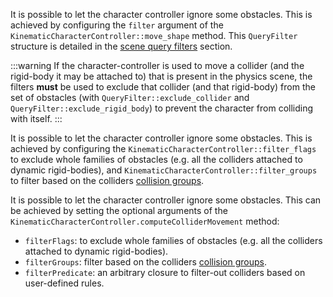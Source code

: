 
<rapier>

It is possible to let the character controller ignore some obstacles. This is achieved by configuring the
`filter` argument of the `KinematicCharacterController::move_shape` method. This `QueryFilter` structure is detailed
in the [scene query filters](./scene_queries.mdx#query-filters) section.

:::warning
If the character-controller is used to move a collider (and the rigid-body it may be attached to) that is present
in the physics scene, the filters **must** be used to exclude that collider (and that rigid-body) from the set of
obstacles (with `QueryFilter::exclude_collider` and `QueryFilter::exclude_rigid_body`) to prevent the character from
colliding with itself.
:::

</rapier>

<bevy>

It is possible to let the character controller ignore some obstacles. This is achieved by configuring the
`KinematicCharacterController::filter_flags` to exclude whole families of obstacles (e.g. all the colliders
attached to dynamic rigid-bodies), and `KinematicCharacterController::filter_groups` to filter based
on the colliders [collision groups](./colliders.mdx#collision-groups-and-solver-groups).

</bevy>

<js>

It is possible to let the character controller ignore some obstacles. This can be achieved by setting the
optional arguments of the `KinematicCharacterController.computeColliderMovement` method:
- `filterFlags`: to exclude whole families of obstacles (e.g. all the colliders attached to dynamic rigid-bodies).
- `filterGroups`: filter based on the colliders [collision groups](./colliders.mdx#collision-groups-and-solver-groups).
- `filterPredicate`: an arbitrary closure to filter-out colliders based on user-defined rules.

</js>